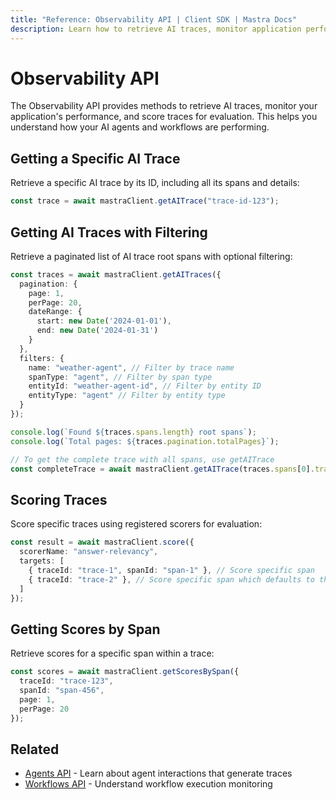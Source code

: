```yaml
---
title: "Reference: Observability API | Client SDK | Mastra Docs"
description: Learn how to retrieve AI traces, monitor application performance, and score traces using the client-js SDK.
---
```


# Observability API

The Observability API provides methods to retrieve AI traces, monitor your application's performance, and score traces for evaluation. This helps you understand how your AI agents and workflows are performing.

## Getting a Specific AI Trace

Retrieve a specific AI trace by its ID, including all its spans and details:

```typescript
const trace = await mastraClient.getAITrace("trace-id-123");
```

## Getting AI Traces with Filtering

Retrieve a paginated list of AI trace root spans with optional filtering:

```typescript
const traces = await mastraClient.getAITraces({
  pagination: {
    page: 1,
    perPage: 20,
    dateRange: {
      start: new Date('2024-01-01'),
      end: new Date('2024-01-31')
    }
  },
  filters: {
    name: "weather-agent", // Filter by trace name
    spanType: "agent", // Filter by span type
    entityId: "weather-agent-id", // Filter by entity ID
    entityType: "agent" // Filter by entity type
  }
});

console.log(`Found ${traces.spans.length} root spans`);
console.log(`Total pages: ${traces.pagination.totalPages}`);

// To get the complete trace with all spans, use getAITrace
const completeTrace = await mastraClient.getAITrace(traces.spans[0].traceId);
```

## Scoring Traces

Score specific traces using registered scorers for evaluation:

```typescript
const result = await mastraClient.score({
  scorerName: "answer-relevancy",
  targets: [
    { traceId: "trace-1", spanId: "span-1" }, // Score specific span
    { traceId: "trace-2" }, // Score specific span which defaults to the parent span
  ]
});
```

## Getting Scores by Span

Retrieve scores for a specific span within a trace:

```typescript
const scores = await mastraClient.getScoresBySpan({
  traceId: "trace-123",
  spanId: "span-456",
  page: 1,
  perPage: 20
});
```
## Related

- [Agents API](./agents) - Learn about agent interactions that generate traces
- [Workflows API](./workflows) - Understand workflow execution monitoring  

